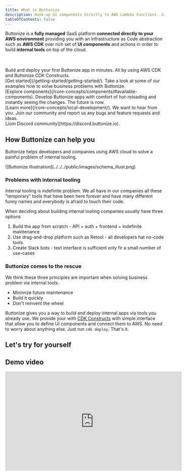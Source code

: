 ```yaml
---
title: What is Buttonize
description: Hook-up UI components directly to AWS Lambda functions. Just install Buttonize and deploy your CDK. That's it.
tableOfContents: false
---
```



Buttonize is a **fully managed** SaaS platform **connected directly to your AWS environment**
providing you with an Infrastructure as Code abstraction such as **AWS CDK** over rich
set of **UI components** and actions in order to build **internal tools** on top of the cloud.

<br />
<br />

<CardGrid>
	<IntroCard title="Getting started" icon="rocket">
		Build and deploy your first Buttonize app in minutes. All by using AWS CDK
		and Buttonize CDK Constructs. <br /> [Get
		started](/getting-started/getting-started/).
	</IntroCard>
	<IntroCard title="Guides" icon="open-book">
		Take a look at some of our examples how to solve business problems with Buttonize. <br /> [Explore
		components](/core-concepts/components/#available-components).
	</IntroCard>
	<IntroCard title="Local development" icon="laptop">
      Develop Buttonize apps with comfort of hot-reloading and instantly seeing the changes. The future is now.<br/>
    	[Learn more](/core-concepts/local-development/).
    </IntroCard>
    <IntroCard title="Community" icon="discord">
      We want to hear from you. Join our community and report us any bugs and feature requests and ideas. <br/>
    	[Join Discord community](https://discord.buttonize.io).
    </IntroCard>

</CardGrid>

<br />

## How Buttonize can help you

Buttonize helps developers and companies using AWS cloud to solve a painful problem of internal tooling.

<ScreenImage>
	<div class="p-4">
		![Buttonize illustration](../../../public/images/schema_illust.png)
	</div>
</ScreenImage>

### Problems with internal tooling

Internal tooling is indefinite problem. We all have in our companies all these "temporary" tools that
have been here forever and have many different funny names and everybody is afraid to touch their code.

When deciding about building internal tooling companies usually have three options

1. Build the app from scratch - API + auth + frontend + indefinite maintenance
2. Use drag-and-drop platform such as Retool - all developers hat no-code tools
3. Create Slack bots - text interface is sufficient only fir a small number of use-cases

### Buttonize comes to the rescue

We think these three principles are important when solving business problem via internal tools.

- Minimize future maintenance
- Build it quickly
- Don't reinvent the wheel

Buttonize gives you a way to build and deploy internal apps via tools you already use. We provide your with
[CDK Constructs](https://github.com/buttonize/buttonize) with simple interface that allow you to define UI components
and connect them to AWS. No need to worry about anything else. Just run `cdk deploy`. That's it.

## Let's try for yourself

<CardGrid>
	<LinkCard
		title="Build your first app"
		description="Let's build and deploy your first Buttonize App in 5 minutes."
		href="/getting-started/build-your-first-app/"
	/>
	<LinkCard
		title="Add Buttonize to existing project"
		description="Do you already have existing CDK project? Buttonize plugs in very easily."
		href="/getting-started/add-buttonize-to-existing-project/"
	/>
</CardGrid>

## Demo video

<div class="not-content flex justify-center">
	<iframe
		width="560"
		height="315"
		src="https://www.youtube.com/embed/ureVu5yW3uo?si=1U6PM3bFYL5raiZN"
		title="YouTube video player"
		frameborder="0"
		allow="accelerometer; autoplay; clipboard-write; encrypted-media; gyroscope; picture-in-picture; web-share"
		allowfullscreen
	/>
</div>
